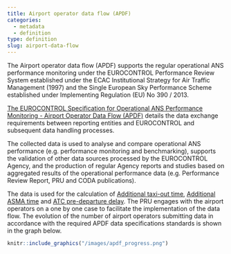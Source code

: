 ```yaml
---
title: Airport operator data flow (APDF)
categories:
  - metadata
  - definition
type: definition
slug: airport-data-flow
---
```


The Airport operator data flow (APDF) supports the regular operational ANS performance monitoring under the EUROCONTROL Performance Review System established under the ECAC Institutional Strategy for Air Traffic Management (1997) and the Single European Sky Performance Scheme established under Implementing Regulation (EU) No 390 / 2013.

[The EUROCONTROL Specification for Operational ANS Performance Monitoring - Airport Operator Data Flow (APDF)][apdf] details the data exchange requirements between reporting entities and EUROCONTROL and subsequent data handling processes.

The collected data is used to analyse and compare operational ANS performance (e.g. performance monitoring and benchmarking), supports the validation of other data sources processed by the EUROCONTROL Agency, and the production of regular Agency reports and studies based on aggregated results of the operational performance data (e.g. Performance Review Report, PRU and CODA publications).

The data is used for the calculation of [Additional taxi-out time](/definition/additional-taxi-out-time/), [Additional ASMA time](/definition/additional-asma-time/) and [ATC pre-departure delay](/definition/atc-pre-departure-delay/).
The PRU engages with the airport operators on a one by one case to facilitate the implementation of the data flow. The evolution of the number of airport operators submitting data in accordance with the required APDF data specifications standards is shown in the graph below.

```r
knitr::include_graphics("/images/apdf_progress.png")
```

[apdf]: https://www.eurocontrol.int/publications/eurocontrol-specification-ans-performance-monitoring-airport-operator-data-flow-apdf "EUROCONTROL Specification for ANS Performance Monitoring - Airport Operator Data Flow (APDF)"
